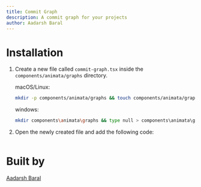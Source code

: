 ```yaml
---
title: Commit Graph
description: A commit graph for your projects
author: Aadarsh Baral
---
```


<ComponentPreview name="graphs-commit-graph--docs" />

# Installation

1. Create a new file called `commit-graph.tsx` inside the `components/animata/graphs` directory.

   macOS/Linux:

   ```bash
   mkdir -p components/animata/graphs && touch components/animata/graphs/commit-graph.tsx
   ```

   windows:

   ```bash
   mkdir components\animata\graphs && type null > components\animata\graphs\commit-graph.tsx
   ```

2. Open the newly created file and add the following code:

```jsx file=<rootDir>/animata/graphs/commit-graph.tsx

```

# Built by

[Aadarsh Baral](https://github.com/aadarshbaral)

